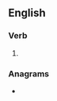 ==English==

===Verb===
{{head|en|present participle}}

# {{present participle of|allocate|lang=en|nocat=1}}

===Anagrams===
* {{anagrams|en|a=aacgillnot|galactinol}}